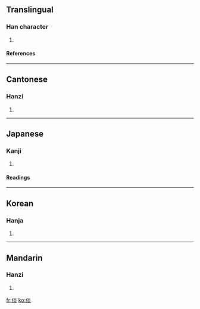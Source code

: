 ==Translingual==
===Han character===
{{Han char|rn=9|rad=人|as=08|sn=10|four=2928<sub>9</sub>|canj=人火火 (OFF)}}
# {{defn|Han}}
====References====
{{Han ref|kx=0107.280|dkj=00768|dj=0229.080|hdz=10184.010|uh=5013|ud=20499|bh=D0CB|bd=53451}}
----
==Cantonese==
===Hanzi===
{{yue-hanzi|jyut=|y=taam4}}
# {{defn|Cantonese}}
----
==Japanese==
===Kanji===
{{ja-kanji|grade=|rs=人08}}
# {{defn|Japanese}}
====Readings====
{{ja-readings|on=[[たん]] (tan), [[だん]] (dan)|kun=[[やすい]] (yasui), [[しずか]] (shizuka)}}
----
==Korean==
===Hanja===
{{ko-hanja|hangeul=담|rv=dam|mr=tam}}
# {{defn|Korean}}
----
==Mandarin==
===Hanzi===
{{cmn-hanzi|pin=[[juè]] ([[jue4]]), [[tán]] ([[tan2]])|wg=chüeh<sup>4</sup>, t'an<sup>2</sup>}}
# {{defn|Mandarin}}

[[fr:倓]]
[[ko:倓]]